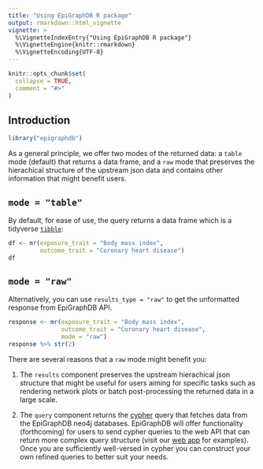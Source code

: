 ```yaml
---
title: "Using EpiGraphDB R package"
output: rmarkdown::html_vignette
vignette: >
  %\VignetteIndexEntry{"Using EpiGraphDB R package"}
  %\VignetteEngine{knitr::rmarkdown}
  %\VignetteEncoding{UTF-8}
---
```


```r
knitr::opts_chunk$set(
  collapse = TRUE,
  comment = "#>"
)
```

## Introduction

```r
library("epigraphdb")
```

As a general principle, we offer two modes of the returned data:
a `table` mode (default) that returns a data frame,
and a `raw` mode that preserves the hierachical structure of the upstream
json data and contains other information that might benefit users.

## `mode = "table"`

By default, for ease of use, the query returns a data frame which is a
tidyverse [`tibble`](https://tibble.tidyverse.org/):

```r
df <- mr(exposure_trait = "Body mass index",
         outcome_trait = "Coronary heart disease")
df
```

## `mode = "raw"`

Alternatively, you can use `results_type = "raw"` to get the unformatted
response from EpiGraphDB API.

```r
response <- mr(exposure_trait = "Body mass index",
               outcome_trait = "Coronary heart disease",
               mode = "raw")
response %>% str(2)
```

There are several reasons that a `raw` mode might benefit you:

1. The `results` component preserves the upstream hierachical json structure
   that might be useful for users aiming for specific tasks
   such as rendering network plots or batch post-processing the returned data
   in a large scale.

2. The `query` component returns
   the [cypher](https://neo4j.com/developer/cypher-query-language/)
   query that fetches data from the EpiGraphDB neo4j databases.
   EpiGraphDB will offer functionality (forthcoming) for users to
   send cypher queries to the web API that can return more complex query
   structure (visit our [web app](http://epigraphdb.org) for examples).
   Once you are sufficiently well-versed in cypher you can construct
   your own refined queries to better suit your needs.
